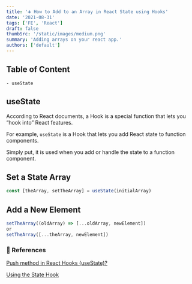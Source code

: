```yaml
---
title: '➕ How to Add to an Array in React State using Hooks'
date: '2021-08-31'
tags: ['FE', 'React']
draft: false
thumbSrc: '/static/images/medium.png'
summary: 'Adding arrays on your react app.'
authors: ['default']
---
```


## Table of Content

```
- useState
```

## useState

According to React documents, a Hook is a special function that lets you “hook into” React features.

For example, `useState` is a Hook that lets you add React state to function components.

Simply put, it is used when you add or handle the state to a function component.

## Set a State Array

```js
const [theArray, setTheArray] = useState(initialArray)
```

## Add a New Element

```js
setTheArray((oldArray) => [...oldArray, newElement])
or
setTheArray([...theArray, newElement])
```

### 🔗 References

[Push method in React Hooks (useState)?](https://stackoverflow.com/questions/54676966/push-method-in-react-hooks-usestate)

[Using the State Hook](https://en.reactjs.org/docs/hooks-state.html)
